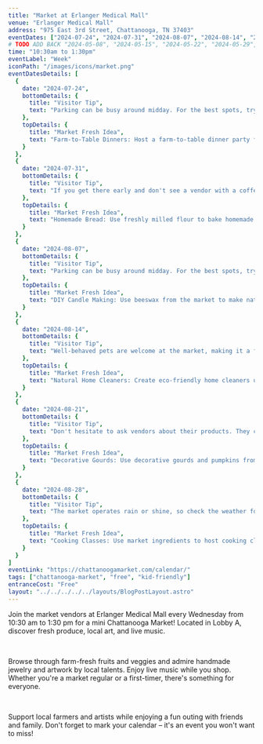```yaml
---
title: "Market at Erlanger Medical Mall"
venue: "Erlanger Medical Mall"
address: "975 East 3rd Street, Chattanooga, TN 37403"
eventDates: ["2024-07-24", "2024-07-31", "2024-08-07", "2024-08-14", "2024-08-21", "2024-08-28"]
# TODO ADD BACK "2024-05-08", "2024-05-15", "2024-05-22", "2024-05-29", "2024-06-05", "2024-06-12", "2024-06-19", "2024-06-26", "2024-07-03", "2024-07-10", "2024-07-17"
time: "10:30am to 1:30pm"
eventLabel: "Week"
iconPath: "/images/icons/market.png"
eventDatesDetails: [
  {
    date: "2024-07-24", 
    bottomDetails: {
      title: "Visitor Tip", 
      text: "Parking can be busy around midday. For the best spots, try arriving right at the start of the market or closer to the end."
    },
    topDetails: {
      title: "Market Fresh Idea",
      text: "Farm-to-Table Dinners: Host a farm-to-table dinner party featuring all fresh market ingredients."
    }
  },
  {
    date: "2024-07-31", 
    bottomDetails: {
      title: "Visitor Tip", 
      text: "If you get there early and don't see a vendor with a coffee offering, there is a Starbucks very close by to help get your morning (or afternoon) going."
    },
    topDetails: {
      title: "Market Fresh Idea", 
      text: "Homemade Bread: Use freshly milled flour to bake homemade bread or other baked goods."
    }
  },
  {
    date: "2024-08-07",
    bottomDetails: {
      title: "Visitor Tip", 
      text: "Parking can be busy around midday. For the best spots, try arriving right at the start of the market or closer to the end."
    },
    topDetails: {
      title: "Market Fresh Idea", 
      text: "DIY Candle Making: Use beeswax from the market to make natural, homemade candles."
    }
  },
  {
    date: "2024-08-14", 
    bottomDetails: {
      title: "Visitor Tip", 
      text: "Well-behaved pets are welcome at the market, making it a fun outing for the whole family, including furry friends."
    },
    topDetails: {
      title: "Market Fresh Idea", 
      text: "Natural Home Cleaners: Create eco-friendly home cleaners using ingredients like vinegar, citrus, and essential oils."
    }
  },
  {
    date: "2024-08-21", 
    bottomDetails: {
      title: "Visitor Tip", 
      text: "Don't hesitate to ask vendors about their products. They can offer great advice, cooking tips, and sometimes even samples."
    },
    topDetails: {
      title: "Market Fresh Idea", 
      text: "Decorative Gourds: Use decorative gourds and pumpkins from the market for seasonal home decor."
    }
  },
  {
    date: "2024-08-28", 
    bottomDetails: {
      title: "Visitor Tip", 
      text: "The market operates rain or shine, so check the weather forecast and dress appropriately. Bring an umbrella or wear sunscreen and a hat, depending on the forecast."
    },
    topDetails: {
      title: "Market Fresh Idea", 
      text: "Cooking Classes: Use market ingredients to host cooking classes or demonstrations for friends and family."
    }
  }
]
eventLink: "https://chattanoogamarket.com/calendar/"
tags: ["chattanooga-market", "free", "kid-friendly"]
entranceCost: "Free"
layout: "../../../../../layouts/BlogPostLayout.astro"
---
```


Join the market vendors at Erlanger Medical Mall every Wednesday from 10:30 am to 1:30 pm for a mini Chattanooga Market! Located in Lobby A, discover fresh produce, local art, and live music.

<br />

Browse through farm-fresh fruits and veggies and admire handmade jewelry and artwork by local talents. Enjoy live music while you shop. Whether you're a market regular or a first-timer, there's something for everyone.

<br />

Support local farmers and artists while enjoying a fun outing with friends and family. Don't forget to mark your calendar – it's an event you won't want to miss!
